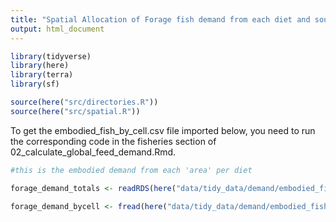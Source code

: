 ```yaml
---
title: "Spatial Allocation of Forage fish demand from each diet and source"
output: html_document
---
```

  
```r

library(tidyverse)
library(here)
library(terra)
library(sf)

source(here("src/directories.R"))
source(here("src/spatial.R"))

```


To get the embodied_fish_by_cell.csv file imported below, you need to run the corresponding code in the fisheries section of 02_calculate_global_feed_demand.Rmd. 

```r
#this is the embodied demand from each 'area' per diet

forage_demand_totals <- readRDS(here("data/tidy_data/demand/embodied_fish_demand_by_source_diet.rds"))

forage_demand_bycell <- fread(here("data/tidy_data/demand/embodied_fish_per_cell.csv"))


```

